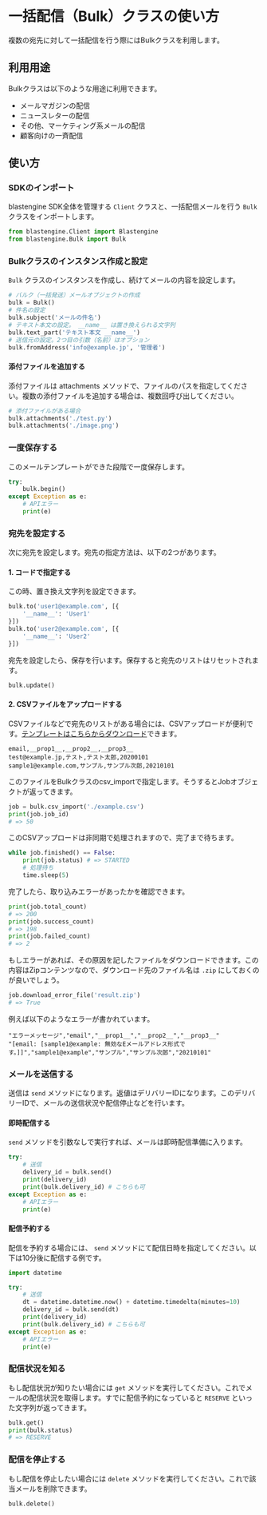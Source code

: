 
# 一括配信（Bulk）クラスの使い方

複数の宛先に対して一括配信を行う際にはBulkクラスを利用します。

## 利用用途

Bulkクラスは以下のような用途に利用できます。

- メールマガジンの配信
- ニュースレターの配信
- その他、マーケティング系メールの配信
- 顧客向けの一斉配信

## 使い方

<Install />

### SDKのインポート

blastengine SDK全体を管理する `Client` クラスと、一括配信メールを行う `Bulk` クラスをインポートします。

```python
from blastengine.Client import Blastengine
from blastengine.Bulk import Bulk
```

<Init />

### Bulkクラスのインスタンス作成と設定

`Bulk` クラスのインスタンスを作成し、続けてメールの内容を設定します。

```python
# バルク（一括発送）メールオブジェクトの作成
bulk = Bulk()
# 件名の設定
bulk.subject('メールの件名')
# テキスト本文の設定。 __name__ は置き換えられる文字列
bulk.text_part('テキスト本文 __name__')
# 送信元の設定。2つ目の引数（名前）はオプション
bulk.fromAddress('info@example.jp', '管理者')
```

#### 添付ファイルを追加する

添付ファイルは attachments メソッドで、ファイルのパスを指定してください。複数の添付ファイルを追加する場合は、複数回呼び出してください。

```python
# 添付ファイルがある場合
bulk.attachments('./test.py')
bulk.attachments('./image.png')
```

### 一度保存する

このメールテンプレートができた段階で一度保存します。

```python
try:
	bulk.begin()
except Exception as e:
	# APIエラー
	print(e)
```

### 宛先を設定する

次に宛先を設定します。宛先の指定方法は、以下の2つがあります。

#### 1. コードで指定する

この時、置き換え文字列を設定できます。

```python
bulk.to('user1@example.com', [{
	'__name__': 'User1'
}])
bulk.to('user2@example.com', [{
	'__name__': 'User2'
}])
```

宛先を設定したら、保存を行います。保存すると宛先のリストはリセットされます。

```python
bulk.update()
```

#### 2. CSVファイルをアップロードする

CSVファイルなどで宛先のリストがある場合には、CSVアップロードが便利です。[テンプレートはこちらからダウンロード](https://blastengine.jp/documents/example.csv)できます。

```csv
email,__prop1__,__prop2__,__prop3__
test@example.jp,テスト,テスト太郎,20200101
sample1@example.com,サンプル,サンプル次郎,20210101
```

このファイルをBulkクラスのcsv_importで指定します。そうするとJobオブジェクトが返ってきます。

```python
job = bulk.csv_import('./example.csv')
print(job.job_id)
# => 50
```

このCSVアップロードは非同期で処理されますので、完了まで待ちます。

```py
while job.finished() == False:
	print(job.status) # => STARTED
	# 処理待ち
	time.sleep(5)
```

完了したら、取り込みエラーがあったかを確認できます。

```py
print(job.total_count)
# => 200
print(job.success_count)
# => 198
print(job.failed_count)
# => 2
```

もしエラーがあれば、その原因を記したファイルをダウンロードできます。この内容はZipコンテンツなので、ダウンロード先のファイル名は `.zip` にしておくのが良いでしょう。

```py
job.download_error_file('result.zip')
# => True
```

例えば以下のようなエラーが書かれています。

```csv
"エラーメッセージ","email","__prop1__","__prop2__","__prop3__"
"[email: [sample1@example: 無効なEメールアドレス形式です。]]","sample1@example","サンプル","サンプル次郎","20210101"
```

### メールを送信する

送信は `send` メソッドになります。返値はデリバリーIDになります。このデリバリーIDで、メールの送信状況や配信停止などを行います。

#### 即時配信する

`send` メソッドを引数なしで実行すれば、メールは即時配信準備に入ります。

```py
try:
	# 送信
	delivery_id = bulk.send()
	print(delivery_id)
	print(bulk.delivery_id) # こちらも可
except Exception as e:
	# APIエラー
	print(e)
```

#### 配信予約する

配信を予約する場合には、 `send` メソッドにて配信日時を指定してください。以下は10分後に配信する例です。

```py
import datetime

try:
	# 送信
	dt = datetime.datetime.now() + datetime.timedelta(minutes=10)
	delivery_id = bulk.send(dt)
	print(delivery_id)
	print(bulk.delivery_id) # こちらも可
except Exception as e:
	# APIエラー
	print(e)
```

### 配信状況を知る

もし配信状況が知りたい場合には `get` メソッドを実行してください。これでメールの配信状況を取得します。すでに配信予約になっていると `RESERVE` といった文字列が返ってきます。

```py
bulk.get()
print(bulk.status)
# => RESERVE
```

### 配信を停止する

もし配信を停止したい場合には `delete` メソッドを実行してください。これで該当メールを削除できます。

```py
bulk.delete()
```



